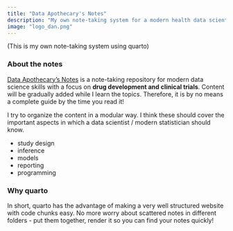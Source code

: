 ```yaml
---
title: "Data Apothecary's Notes"
description: "My own note-taking system for a modern health data scientist"
image: "logo_dan.png"
---
```


(This is my own note-taking system using quarto)

### About the notes

[Data Apothecary's Notes](https://chizapoth.github.io/data-apothecary-notes/) is a note-taking repository for modern data science skills with a focus on **drug development and clinical trials**. Content will be gradually added while I learn the topics. Therefore, it is by no means a complete guide by the time you read it!

I try to organize the content in a modular way. I think these should cover the important aspects in which a data scientist / modern statistician should know.

* study design
* inference
* models
* reporting
* programming


### Why quarto

In short, quarto has the advantage of making a very well structured website with code chunks easy. No more worry about scattered notes in different folders - put them together, render it so you can find your notes quickly!


